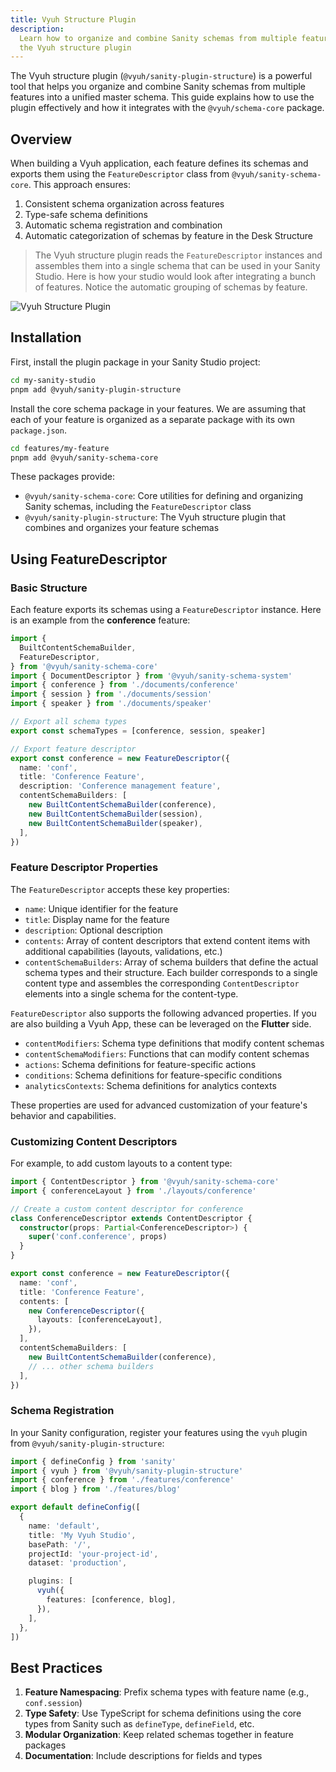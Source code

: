```yaml
---
title: Vyuh Structure Plugin
description:
  Learn how to organize and combine Sanity schemas from multiple features using
  the Vyuh structure plugin
---
```



The Vyuh structure plugin (`@vyuh/sanity-plugin-structure`) is a powerful tool
that helps you organize and combine Sanity schemas from multiple features into a
unified master schema. This guide explains how to use the plugin effectively and
how it integrates with the `@vyuh/schema-core` package.

## Overview

When building a Vyuh application, each feature defines its schemas and exports
them using the `FeatureDescriptor` class from `@vyuh/sanity-schema-core`. This
approach ensures:

1. Consistent schema organization across features
2. Type-safe schema definitions
3. Automatic schema registration and combination
4. Automatic categorization of schemas by feature in the Desk Structure

> The Vyuh structure plugin reads the `FeatureDescriptor` instances and
> assembles them into a single schema that can be used in your Sanity Studio.
> Here is how your studio would look after integrating a bunch of features.
> Notice the automatic grouping of schemas by feature.

![Vyuh Structure Plugin](images/vyuh-structure-plugin.png)

## Installation

First, install the plugin package in your Sanity Studio project:

```bash
cd my-sanity-studio
pnpm add @vyuh/sanity-plugin-structure
```

Install the core schema package in your features. We are assuming that each of
your feature is organized as a separate package with its own `package.json`.

```bash
cd features/my-feature
pnpm add @vyuh/sanity-schema-core
```

These packages provide:

- `@vyuh/sanity-schema-core`: Core utilities for defining and organizing Sanity
  schemas, including the `FeatureDescriptor` class
- `@vyuh/sanity-plugin-structure`: The Vyuh structure plugin that combines and
  organizes your feature schemas

## Using FeatureDescriptor

### Basic Structure

Each feature exports its schemas using a `FeatureDescriptor` instance. Here is
an example from the **conference** feature:

```typescript title="features/conference/conference.ts" {14}
import {
  BuiltContentSchemaBuilder,
  FeatureDescriptor,
} from '@vyuh/sanity-schema-core'
import { DocumentDescriptor } from '@vyuh/sanity-schema-system'
import { conference } from './documents/conference'
import { session } from './documents/session'
import { speaker } from './documents/speaker'

// Export all schema types
export const schemaTypes = [conference, session, speaker]

// Export feature descriptor
export const conference = new FeatureDescriptor({
  name: 'conf',
  title: 'Conference Feature',
  description: 'Conference management feature',
  contentSchemaBuilders: [
    new BuiltContentSchemaBuilder(conference),
    new BuiltContentSchemaBuilder(session),
    new BuiltContentSchemaBuilder(speaker),
  ],
})
```

### Feature Descriptor Properties

The `FeatureDescriptor` accepts these key properties:

- `name`: Unique identifier for the feature
- `title`: Display name for the feature
- `description`: Optional description
- `contents`: Array of content descriptors that extend content items with
  additional capabilities (layouts, validations, etc.)
- `contentSchemaBuilders`: Array of schema builders that define the actual
  schema types and their structure. Each builder corresponds to a single content
  type and assembles the corresponding `ContentDescriptor` elements into a
  single schema for the content-type.

<Aside title="Additional Properties" type="tip">

`FeatureDescriptor` also supports the following advanced properties. If you are
also building a Vyuh App, these can be leveraged on the **Flutter** side. 

- `contentModifiers`: Schema type definitions that modify content schemas
- `contentSchemaModifiers`: Functions that can modify content schemas
- `actions`: Schema definitions for feature-specific actions
- `conditions`: Schema definitions for feature-specific conditions
- `analyticsContexts`: Schema definitions for analytics contexts

These properties are used for advanced customization of your feature's behavior
and capabilities.

</Aside>

### Customizing Content Descriptors

For example, to add custom layouts to a content type:

```typescript title="features/conference/conference.ts" {5-9,15-17}
import { ContentDescriptor } from '@vyuh/sanity-schema-core'
import { conferenceLayout } from './layouts/conference'

// Create a custom content descriptor for conference
class ConferenceDescriptor extends ContentDescriptor {
  constructor(props: Partial<ConferenceDescriptor>) {
    super('conf.conference', props)
  }
}

export const conference = new FeatureDescriptor({
  name: 'conf',
  title: 'Conference Feature',
  contents: [
    new ConferenceDescriptor({
      layouts: [conferenceLayout],
    }),
  ],
  contentSchemaBuilders: [
    new BuiltContentSchemaBuilder(conference),
    // ... other schema builders
  ],
})
```

### Schema Registration

In your Sanity configuration, register your features using the `vyuh` plugin
from `@vyuh/sanity-plugin-structure`:

```typescript title="my-sanity-studio/sanity.config.ts" {15-17}
import { defineConfig } from 'sanity'
import { vyuh } from '@vyuh/sanity-plugin-structure'
import { conference } from './features/conference'
import { blog } from './features/blog'

export default defineConfig([
  {
    name: 'default',
    title: 'My Vyuh Studio',
    basePath: '/',
    projectId: 'your-project-id',
    dataset: 'production',

    plugins: [
      vyuh({
        features: [conference, blog],
      }),
    ],
  },
])
```

## Best Practices

1. **Feature Namespacing**: Prefix schema types with feature name (e.g.,
   `conf.session`)
2. **Type Safety**: Use TypeScript for schema definitions using the core types
   from Sanity such as `defineType`, `defineField`, etc.
3. **Modular Organization**: Keep related schemas together in feature packages
4. **Documentation**: Include descriptions for fields and types
